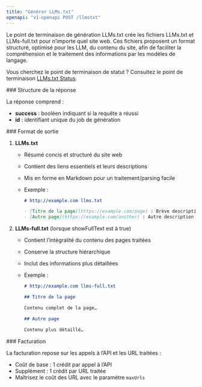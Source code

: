 ```yaml
---
title: "Générer LLMs.txt"
openapi: "v1-openapi POST /llmstxt"
---
```


Le point de terminaison de génération LLMs.txt crée les fichiers LLMs.txt et LLMs-full.txt pour n’importe quel site web. Ces fichiers proposent un format structuré, optimisé pour les LLM, du contenu du site, afin de faciliter la compréhension et le traitement des informations par les modèles de langage.

Vous cherchez le point de terminaison de statut ? Consultez le point de terminaison [LLMs.txt Status](/fr/api-reference/endpoint/llmstxt-get).

<div id="response-structure">
  ### Structure de la réponse
</div>

La réponse comprend :

* **success** : booléen indiquant si la requête a réussi
* **id** : identifiant unique du job de génération

<div id="output-format">
  ### Format de sortie
</div>

1. **LLMs.txt**

   * Résumé concis et structuré du site web
   * Contient des liens essentiels et leurs descriptions
   * Mis en forme en Markdown pour un traitement/parsing facile
   * Exemple :

     ```markdown
     # http://example.com llms.txt

     - [Titre de la page](https://example.com/page) : Brève description
     - [Autre page](https://example.com/another) : Autre description
     ```

2. **LLMs-full.txt** (lorsque showFullText est à true)

   * Contient l’intégralité du contenu des pages traitées
   * Conserve la structure hiérarchique
   * Inclut des informations plus détaillées
   * Exemple :

     ```markdown
     # http://example.com llms-full.txt

     ## Titre de la page

     Contenu complet de la page…

     ## Autre page

     Contenu plus détaillé…
     ```

<div id="billing">
  ### Facturation
</div>

La facturation repose sur les appels à l’API et les URL traitées :

* Coût de base : 1 crédit par appel à l’API
* Supplément : 1 crédit par URL traitée
* Maîtrisez le coût des URL avec le paramètre `maxUrls`